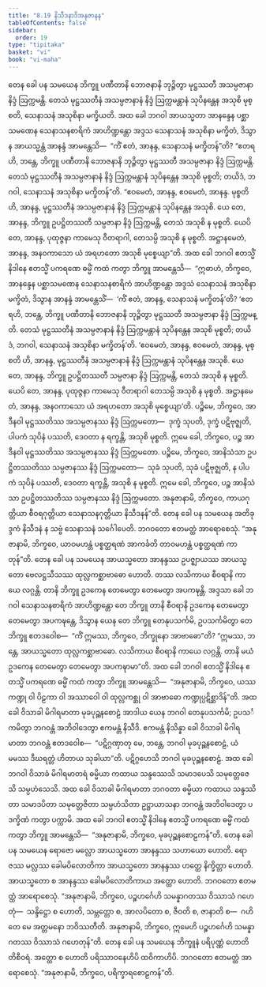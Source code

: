 ```yaml
---
title: "8.19 နိသီဒနာဒိအနုဇာနန"
tableOfContents: false
sidebar:
  order: 19
type: "tipitaka"
basket: "vi"
book: "vi-maha"
---
```



<DynamicBreadcrumb />

<Division number="353" book="vi-maha" e="ch" v="3" p="409">

<Paragraph number="1669" book="vi-maha">
တေန ခေါ ပန သမယေန ဘိက္ခူ ပဏီတာနိ ဘောဇနာနိ ဘုဉ္ဇိတွာ မုဋ္ဌဿတီ အသမ္ပဇာနာ နိဒ္ဒံ ဩက္ကမန္တိ. တေသံ မုဋ္ဌဿတီနံ အသမ္ပဇာနာနံ နိဒ္ဒံ ဩက္ကမန္တာနံ သုပိနန္တေန အသုစိ မုစ္စတိ, သေနာသနံ အသုစိနာ မက္ခိယတိ. အထ ခေါ ဘဂဝါ အာယသ္မတာ အာနန္ဒေန ပစ္ဆာသမဏေန သေနာသနစာရိကံ အာဟိဏ္ဍန္တော အဒ္ဒသ သေနာသနံ အသုစိနာ မက္ခိတံ, ဒိသွာန အာယသ္မန္တံ အာနန္ဒံ အာမန္တေသိ—  “ကိံ ဧတံ, အာနန္ဒ, သေနာသနံ မက္ခိတန်”တိ? “ဧတရဟိ, ဘန္တေ, ဘိက္ခူ ပဏီတာနိ ဘောဇနာနိ ဘုဉ္ဇိတွာ မုဋ္ဌဿတီ အသမ္ပဇာနာ နိဒ္ဒံ ဩက္ကမန္တိ. တေသံ မုဋ္ဌဿတီနံ အသမ္ပဇာနာနံ နိဒ္ဒံ ဩက္ကမန္တာနံ သုပိနန္တေန အသုစိ မုစ္စတိ; တယိဒံ, ဘဂဝါ, သေနာသနံ အသုစိနာ မက္ခိတန်”တိ. “ဧဝမေတံ, အာနန္ဒ, ဧဝမေတံ, အာနန္ဒ. မုစ္စတိ ဟိ, အာနန္ဒ, မုဋ္ဌဿတီနံ အသမ္ပဇာနာနံ နိဒ္ဒံ ဩက္ကမန္တာနံ သုပိနန္တေန အသုစိ. ယေ တေ, အာနန္ဒ, ဘိက္ခူ ဥပဋ္ဌိတဿတီ သမ္ပဇာနာ နိဒ္ဒံ ဩက္ကမန္တိ, တေသံ အသုစိ န မုစ္စတိ. ယေပိ တေ, အာနန္ဒ, ပုထုဇ္ဇနာ ကာမေသု ဝီတရာဂါ, တေသမ္ပိ အသုစိ န မုစ္စတိ. အဋ္ဌာနမေတံ, အာနန္ဒ, အနဝကာသော ယံ အရဟတော အသုစိ မုစ္စေယျာ”တိ.
</Paragraph>

<Paragraph number="1670" book="vi-maha">
အထ ခေါ ဘဂဝါ ဧတသ္မိံ နိဒါနေ ဧတသ္မိံ ပကရဏေ ဓမ္မိံ ကထံ ကတွာ ဘိက္ခူ အာမန္တေသိ—  “ဣဓာဟံ, ဘိက္ခဝေ, အာနန္ဒေန ပစ္ဆာသမဏေန သေနာသနစာရိကံ အာဟိဏ္ဍန္တော အဒ္ဒသံ သေနာသနံ အသုစိနာ မက္ခိတံ, ဒိသွာန အာနန္ဒံ အာမန္တေသိံ—  ‘ကိံ ဧတံ, အာနန္ဒ, သေနာသနံ မက္ခိတန်’တိ? ‘ဧတရဟိ, ဘန္တေ, ဘိက္ခူ ပဏီတာနိ ဘောဇနာနိ ဘုဉ္ဇိတွာ မုဋ္ဌဿတီ အသမ္ပဇာနာ နိဒ္ဒံ ဩက္ကမန္တိ. တေသံ မုဋ္ဌဿတီနံ အသမ္ပဇာနာနံ နိဒ္ဒံ ဩက္ကမန္တာနံ သုပိနန္တေန အသုစိ မုစ္စတိ; တယိဒံ, ဘဂဝါ, သေနာသနံ အသုစိနာ မက္ခိတန်’တိ. ‘ဧဝမေတံ, အာနန္ဒ, ဧဝမေတံ, အာနန္ဒ, မုစ္စတိ ဟိ, အာနန္ဒ, မုဋ္ဌဿတီနံ အသမ္ပဇာနာနံ နိဒ္ဒံ ဩက္ကမန္တာနံ သုပိနန္တေန အသုစိ. ယေ တေ, အာနန္ဒ, ဘိက္ခူ ဥပဋ္ဌိတဿတီ သမ္ပဇာနာ နိဒ္ဒံ ဩက္ကမန္တိ, တေသံ အသုစိ န မုစ္စတိ. ယေပိ တေ, အာနန္ဒ, ပုထုဇ္ဇနာ ကာမေသု ဝီတရာဂါ တေသမ္ပိ အသုစိ န မုစ္စတိ. အဋ္ဌာနမေတံ, အာနန္ဒ, အနဝကာသော ယံ အရဟတော အသုစိ မုစ္စေယျာ’တိ.
</Paragraph>

<Paragraph number="1671" book="vi-maha">
ပဉ္စိမေ, ဘိက္ခဝေ, အာဒီနဝါ မုဋ္ဌဿတိဿ အသမ္ပဇာနဿ နိဒ္ဒံ ဩက္ကမတော—  ဒုက္ခံ သုပတိ, ဒုက္ခံ ပဋိဗုဇ္ဈတိ, ပါပကံ သုပိနံ ပဿတိ, ဒေဝတာ န ရက္ခန္တိ, အသုစိ မုစ္စတိ. ဣမေ ခေါ, ဘိက္ခဝေ, ပဉ္စ အာဒီနဝါ မုဋ္ဌဿတိဿ အသမ္ပဇာနဿ နိဒ္ဒံ ဩက္ကမတော.
</Paragraph>

<Paragraph number="1672" book="vi-maha">
ပဉ္စိမေ, ဘိက္ခဝေ, အာနိသံသာ ဥပဋ္ဌိတဿတိဿ သမ္ပဇာနဿ နိဒ္ဒံ ဩက္ကမတော—  သုခံ သုပတိ, သုခံ ပဋိဗုဇ္ဈတိ, န ပါပကံ သုပိနံ ပဿတိ, ဒေဝတာ ရက္ခန္တိ, အသုစိ န မုစ္စတိ. ဣမေ ခေါ, ဘိက္ခဝေ, ပဉ္စ အာနိသံသာ ဥပဋ္ဌိတဿတိဿ သမ္ပဇာနဿ နိဒ္ဒံ ဩက္ကမတော.
</Paragraph>

<Paragraph number="1673" book="vi-maha">
အနုဇာနာမိ, ဘိက္ခဝေ, ကာယဂုတ္တိယာ စီဝရဂုတ္တိယာ သေနာသနဂုတ္တိယာ နိသီဒနန်”တိ.
</Paragraph>

<Paragraph number="1674" book="vi-maha">
တေန ခေါ ပန သမယေန အတိခုဒ္ဒကံ နိသီဒနံ န သဗ္ဗံ သေနာသနံ သင်္ဂေါပေတိ. ဘဂဝတော ဧတမတ္ထံ အာရောစေသုံ. “အနုဇာနာမိ, ဘိက္ခဝေ, ယာဝမဟန္တံ ပစ္စတ္ထရဏံ အာကင်္ခတိ တာဝမဟန္တံ ပစ္စတ္ထရဏံ ကာတုန်”တိ.
</Paragraph>

</Division>
<Division number="354" book="vi-maha" e="ch" v="3" p="410">

<Paragraph number="1675" book="vi-maha">
တေန ခေါ ပန သမယေန အာယသ္မတော အာနန္ဒဿ ဥပဇ္ဈာယဿ အာယသ္မတော ဗေလဋ္ဌသီသဿ ထုလ္လကစ္ဆာဗာဓော ဟောတိ. တဿ လသိကာယ စီဝရာနိ ကာယေ လဂ္ဂန္တိ. တာနိ ဘိက္ခူ ဥဒကေန တေမေတွာ တေမေတွာ အပကဍ္ဎန္တိ. အဒ္ဒသာ ခေါ ဘဂဝါ သေနာသနစာရိကံ အာဟိဏ္ဍန္တော တေ ဘိက္ခူ တာနိ စီဝရာနိ ဥဒကေန တေမေတွာ တေမေတွာ အပကဍ္ဎန္တေ, ဒိသွာန ယေန တေ ဘိက္ခူ တေနုပသင်္ကမိ, ဥပသင်္ကမိတွာ တေ ဘိက္ခူ ဧတဒဝေါစ—  “ကိံ ဣမဿ, ဘိက္ခဝေ, ဘိက္ခုနော အာဗာဓော”တိ? “ဣမဿ, ဘန္တေ, အာယသ္မတော ထုလ္လကစ္ဆာဗာဓော. လသိကာယ စီဝရာနိ ကာယေ လဂ္ဂန္တိ. တာနိ မယံ ဥဒကေန တေမေတွာ တေမေတွာ အပကဍ္ဎာမာ”တိ. အထ ခေါ ဘဂဝါ ဧတသ္မိံ နိဒါနေ ဧတသ္မိံ ပကရဏေ ဓမ္မိံ ကထံ ကတွာ ဘိက္ခူ အာမန္တေသိ—  “အနုဇာနာမိ, ဘိက္ခဝေ, ယဿ ကဏ္ဍု ဝါ ပိဠကာ ဝါ အဿာဝေါ ဝါ ထုလ္လကစ္ဆု ဝါ အာဗာဓော ကဏ္ဍုပ္ပဋိစ္ဆာဒိန်”တိ.
</Paragraph>

</Division>
<Division number="355" book="vi-maha" e="ch" v="3" p="410">

<Paragraph number="1676" book="vi-maha">
အထ ခေါ ဝိသာခါ မိဂါရမာတာ မုခပုဉ္ဆနစောဠံ အာဒါယ ယေန ဘဂဝါ တေနုပသင်္ကမိ; ဥပသင်္ကမိတွာ ဘဂဝန္တံ အဘိဝါဒေတွာ ဧကမန္တံ နိသီဒိ. ဧကမန္တံ နိသိန္နာ ခေါ ဝိသာခါ မိဂါရမာတာ ဘဂဝန္တံ ဧတဒဝေါစ—  “ပဋိဂ္ဂဏှာတု မေ, ဘန္တေ, ဘဂဝါ မုခပုဉ္ဆနစောဠံ, ယံ မမဿ ဒီဃရတ္တံ ဟိတာယ သုခါယာ”တိ. ပဋိဂ္ဂဟေသိ ဘဂဝါ မုခပုဉ္ဆနစောဠံ. အထ ခေါ ဘဂဝါ ဝိသာခံ မိဂါရမာတရံ ဓမ္မိယာ ကထာယ သန္ဒဿေသိ သမာဒပေသိ သမုတ္တေဇေသိ သမ္ပဟံသေသိ. အထ ခေါ ဝိသာခါ မိဂါရမာတာ ဘဂဝတာ ဓမ္မိယာ ကထာယ သန္ဒဿိတာ သမာဒပိတာ သမုတ္တေဇိတာ သမ္ပဟံသိတာ ဥဋ္ဌာယာသနာ ဘဂဝန္တံ အဘိဝါဒေတွာ ပဒက္ခိဏံ ကတွာ ပက္ကာမိ. အထ ခေါ ဘဂဝါ ဧတသ္မိံ နိဒါနေ ဧတသ္မိံ ပကရဏေ ဓမ္မိံ ကထံ ကတွာ ဘိက္ခူ အာမန္တေသိ—  “အနုဇာနာမိ, ဘိက္ခဝေ, မုခပုဉ္ဆနစောဠကန်”တိ.
</Paragraph>

</Division>
<Division number="356" book="vi-maha" e="ch" v="3" p="411">

<Paragraph number="1677" book="vi-maha">
တေန ခေါ ပန သမယေန ရောဇော မလ္လော အာယသ္မတော အာနန္ဒဿ သဟာယော ဟောတိ. ရောဇဿ မလ္လဿ ခေါမပိလောတိကာ အာယသ္မတော အာနန္ဒဿ ဟတ္ထေ နိက္ခိတ္တာ ဟောတိ. အာယသ္မတော စ အာနန္ဒဿ ခေါမပိလောတိကာယ အတ္ထော ဟောတိ. ဘဂဝတော ဧတမတ္ထံ အာရောစေသုံ. “အနုဇာနာမိ, ဘိက္ခဝေ, ပဉ္စဟင်္ဂေဟိ သမန္နာဂတဿ ဝိဿာသံ ဂဟေတုံ—  သန္ဒိဋ္ဌော စ ဟောတိ, သမ္ဘတ္တော စ, အာလပိတော စ, ဇီဝတိ စ, ဇာနာတိ စ—  ဂဟိတေ မေ အတ္တမနော ဘဝိဿတီတိ. အနုဇာနာမိ, ဘိက္ခဝေ, ဣမေဟိ ပဉ္စဟင်္ဂေဟိ သမန္နာဂတဿ ဝိဿာသံ ဂဟေတုန်”တိ.
</Paragraph>

</Division>
<Division number="357" book="vi-maha" e="ch" v="3" p="411">

<Paragraph number="1678" book="vi-maha">
တေန ခေါ ပန သမယေန ဘိက္ခူနံ ပရိပုဏ္ဏံ ဟောတိ တိစီဝရံ. အတ္ထော စ ဟောတိ ပရိဿာဝနေဟိပိ ထဝိကာဟိပိ. ဘဂဝတော ဧတမတ္ထံ အာရောစေသုံ. “အနုဇာနာမိ, ဘိက္ခဝေ, ပရိက္ခာရစောဠကန်”တိ.
</Paragraph>
</Division>